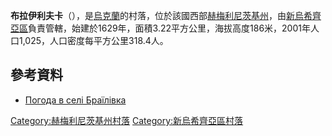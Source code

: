 {{coord|48|52|16|N|27|15|49|E|scale:100000|display=title}}

'''布拉伊利夫卡'''（{{lang-uk|Браїлівка}}），是[[烏克蘭|烏克蘭]]的村落，位於該國西部[[赫梅利尼茨基州|赫梅利尼茨基州]]，由[[新烏希齊亞區|新烏希齊亞區]]負責管轄，始建於1629年，面積3.22平方公里，海拔高度186米，2001年人口1,025，人口密度每平方公里318.4人。

==參考資料==
* [http://weather.in.ua/ua/hmel'nickaja/1962 Погода в селі Браїлівка] {{Wayback|url=http://weather.in.ua/ua/hmel'nickaja/1962 |date=20111220075036 }}

{{DEFAULTSORT:Браїлівка}}
[[Category:赫梅利尼茨基州村落|Category:赫梅利尼茨基州村落]]
[[Category:新烏希齊亞區村落|Category:新烏希齊亞區村落]]


{{Khmelnytskyi-geo-stub}}